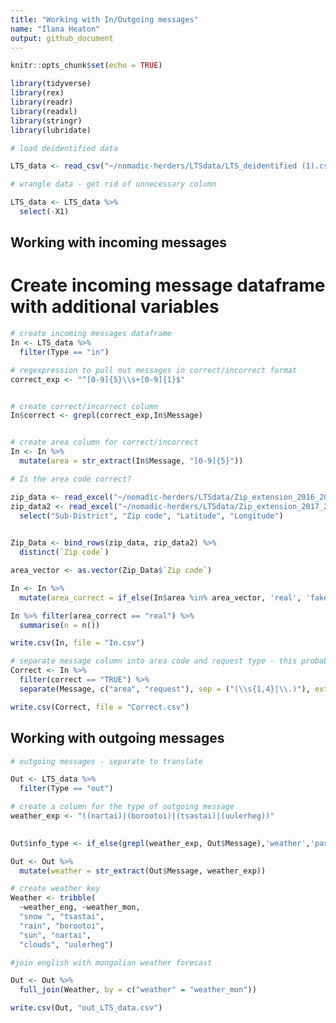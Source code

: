 ```yaml
---
title: "Working with In/Outgoing messages"
name: "Ilana Heaton"
output: github_document
---
```


```r
knitr::opts_chunk$set(echo = TRUE)

library(tidyverse)
library(rex)
library(readr)
library(readxl)
library(stringr)
library(lubridate)
```


```r
# load deidentified data

LTS_data <- read_csv("~/nomadic-herders/LTSdata/LTS_deidentified (1).csv")

# wrangle data - get rid of unnecessary column

LTS_data <- LTS_data %>%
  select(-X1)

```

## Working with incoming messages
# Create incoming message dataframe with additional variables
```r

# create incoming messages dataframe
In <- LTS_data %>%
  filter(Type == "in")

# regexpression to pull out messages in correct/incorrect format
correct_exp <- "^[0-9]{5}\\s+[0-9]{1}$"


# create correct/incorrect column
In$correct <- grepl(correct_exp,In$Message)


# create area column for correct/incorrect
In <- In %>%
  mutate(area = str_extract(In$Message, "[0-9]{5}")) 

# Is the area code correct?

zip_data <- read_excel("~/nomadic-herders/LTSdata/Zip_extension_2016_2017.xlsx") %>% rename(`Zip code` = `Regional code`)
zip_data2 <- read_excel("~/nomadic-herders/LTSdata/Zip_extension_2017_2018.xlsx") %>%
  select("Sub-District", "Zip code", "Latitude", "Longitude") 
 

Zip_Data <- bind_rows(zip_data, zip_data2) %>%
  distinct(`Zip code`)

area_vector <- as.vector(Zip_Data$`Zip code`)

In <- In %>%
  mutate(area_correct = if_else(In$area %in% area_vector, 'real', 'fake')) %>% mutate(area_correct = if_else(is.na(In$area), 'fake', area_correct))

In %>% filter(area_correct == "real") %>%
  summarise(n = n())

write.csv(In, file = "In.csv")

# separate message column into area code and request type - this probably only makes sense to do for correct messages
Correct <- In %>%
  filter(correct == "TRUE") %>%
  separate(Message, c("area", "request"), sep = ("(\\s{1,4}|\\.)"), extra = "drop")

write.csv(Correct, file = "Correct.csv")

```


## Working with outgoing messages

```r
# outgoing messages - separate to translate

Out <- LTS_data %>%
  filter(Type == "out") 

# create a column for the type of outgoing message
weather_exp <- "((nartai)|(borootoi)|(tsastai)|(uulerheg))"

  
Out$info_type <- if_else(grepl(weather_exp, Out$Message),'weather','pasture')

Out <- Out %>%
  mutate(weather = str_extract(Out$Message, weather_exp))

# create weather key 
Weather <- tribble(
  ~weather_eng, ~weather_mon, 
  "snow ", "tsastai",
  "rain", "borootoi",
  "sun", "nartai",
  "clouds", "uulerheg")

#join english with mongolian weather forecast

Out <- Out %>%
  full_join(Weather, by = c("weather" = "weather_mon"))

write.csv(Out, "out_LTS_data.csv")
```